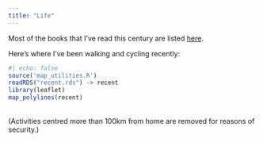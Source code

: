 ```yaml
---
title: "Life"
---
```


Most of the books that I've read this century are listed [here](https://crickles-public.s3.eu-west-1.amazonaws.com/books.html "Ian's book list").

Here's where I've been walking and cycling recently:

``` r
#| echo: false
source('map_utilities.R')
readRDS("recent.rds") -> recent
library(leaflet)
map_polylines(recent)
```
<br>
(Activities centred more than 100km from home are removed for reasons of security.)